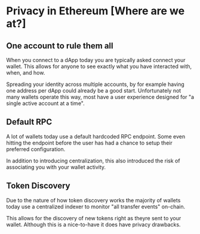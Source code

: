 # Privacy in Ethereum [Where are we at?]

## One account to rule them all

When you connect to a dApp today you are typically asked connect your wallet.
This allows for anyone to see exactly what you have interacted with, when, and how.

Spreading your identity across multiple accounts, by for example having one address per dApp could already be a good start.
Unfortunately not many wallets operate this way, most have a user experience designed for "a single active account at a time".

## Default RPC

A lot of wallets today use a default hardcoded RPC endpoint. Some even hitting the endpoint before the user has had a chance to setup their preferred configuration.

In addition to introducing centralization, this also introduced the risk of associating you with your wallet activity.

## Token Discovery

Due to the nature of how token discovery works the majority of wallets today use a centralized indexer to monitor "all transfer events" on-chain.

This allows for the discovery of new tokens right as theyre sent to your wallet.
Although this is a nice-to-have it does have privacy drawbacks.
